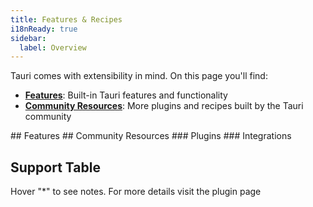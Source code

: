 ```yaml
---
title: Features & Recipes
i18nReady: true
sidebar:
  label: Overview
---
```



Tauri comes with extensibility in mind. On this page you'll find:

- **[Features](#features)**: Built-in Tauri features and functionality
- **[Community Resources](#community-resources)**: More plugins and recipes built by the Tauri community

<Search>
  ## Features
  <FeaturesList />
  ## Community Resources
  <LinkCard
    title="Have something to share?"
    description="Open a pull request to show us your amazing resource."
    href="https://github.com/tauri-apps/awesome-tauri/pulls"
  />
  ### Plugins
  <AwesomeTauri section="plugins-no-official" />
  ### Integrations
  <AwesomeTauri section="integrations" />
</Search>

## Support Table

Hover "\*" to see notes. For more details visit the plugin page

<TableCompatibility />
